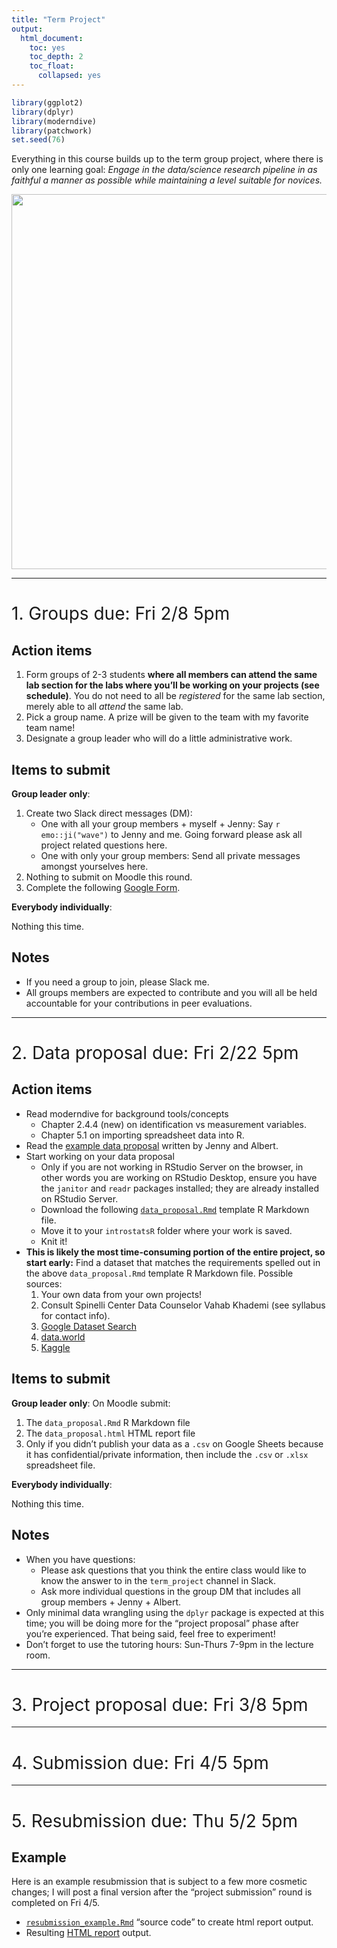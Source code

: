 ```yaml
---
title: "Term Project"
output:
  html_document:
    toc: yes
    toc_depth: 2
    toc_float:
      collapsed: yes
---
```


<style>
h1{font-weight: 400;}
</style>

```r
library(ggplot2)
library(dplyr)
library(moderndive)
library(patchwork)
set.seed(76)
```

Everything in this course builds up to the term group project, where there is
only one learning goal: *Engage in the data/science research pipeline in as
faithful a manner as possible while maintaining a level suitable for novices.*

<center>
![](static/images/pipeline.png){ width=600px }
</center>




***


# 1. Groups due: Fri 2/8 5pm {#groups}

## Action items

1. Form groups of 2-3 students **where all members can attend the same lab section for the labs where you'll be working on your projects (see schedule)**. You do not need to all be *registered* for the same lab section, merely able to all *attend* the same lab.
1. Pick a group name. A prize will be given to the team with my favorite team name!
1. Designate a group leader who will do a little administrative work.

## Items to submit

**Group leader only**:

1. Create two Slack direct messages (DM):
    * One with all your group members + myself + Jenny: <!--Include your group name and--> Say `r emo::ji("wave")` to Jenny and me. Going forward please ask all project related questions here.
    * One with only your group members: Send all private messages amongst yourselves here.
1. Nothing to submit on Moodle this round.
1. Complete the following [Google Form](https://docs.google.com/forms/d/e/1FAIpQLScbXQEq00avzSfBC2tCN5SFIEw_MZ2poC0dSpkjVjnr1oKJSw/viewform){target="_blank"}.


**Everybody individually**:

Nothing this time.


## Notes

* If you need a group to join, please Slack me.
* All groups members are expected to contribute and you will all be held accountable for your contributions in peer evaluations.



***



# 2. Data proposal due: Fri 2/22 5pm {#data} 

## Action items

* Read moderndive for background tools/concepts
    + Chapter 2.4.4 (new) on identification vs measurement variables.
    + Chapter 5.1 on importing spreadsheet data into R.
<!--    + Chapter 5.2 on "tidy" data format.-->
* Read the [example data proposal](static/term_project/data_proposal_example.html){target="_blank"} written by Jenny and Albert.
* Start working on your data proposal
    + Only if you are not working in RStudio Server on the browser, in other words you are working on RStudio Desktop, ensure you have the `janitor` and `readr` packages installed; they are already installed on RStudio Server.
    + Download the following <a href="static/term_project/data_proposal.Rmd" download>`data_proposal.Rmd`</a> template R Markdown file.
    + Move it to your `introstatsR` folder where your work is saved.
    + Knit it!
* **This is likely the most time-consuming portion of the entire project, so start early:** Find a dataset that matches the requirements spelled out in the above `data_proposal.Rmd` template R Markdown file. Possible sources:
    1. Your own data from your own projects!
    1. Consult Spinelli Center Data Counselor Vahab Khademi (see syllabus for contact info).
    1. [Google Dataset Search](https://toolbox.google.com/datasetsearch){target="_blank"}
    1. [data.world](https://data.world/){target="_blank"}
    1. [Kaggle](https://www.kaggle.com/datasets){target="_blank"}


## Items to submit

**Group leader only**: On Moodle submit:

1. The `data_proposal.Rmd` R Markdown file
1. The `data_proposal.html` HTML report file
1. Only if you didn't publish your data as a `.csv` on Google Sheets because it has confidential/private information, then include the `.csv` or `.xlsx` spreadsheet file. 


**Everybody individually**:

Nothing this time.


## Notes

* When you have questions:
    + Please ask questions that you think the entire class would like to know the answer to in the `term_project` channel in Slack.
    + Ask more individual questions in the group DM that includes all group members + Jenny + Albert.
* Only minimal data wrangling using the `dplyr` package is expected at this time; you will be doing more for the "project proposal" phase after you're experienced. That being said, feel free to experiment!
* Don't forget to use the tutoring hours: Sun-Thurs 7-9pm in the lecture room.




***



# 3. Project proposal due: Fri 3/8 5pm {#proposal}



<!--
**To do**:


POST NINJA FILE


1. **Changed on 11/2** Due time changed fromto 6pm. 
1. Download the <a href="static/term_project/Term_Project.Rmd"
download>`Term_Project.Rmd`</a> R Markdown template file. Recall the [past examples](#past_examples) you saw previously.
1. Read the evaluation criteria [below](#evaluationcriteria) and then complete the following sections:
    1. Introduction
    2. EDA
    3. Multiple regression
    6. Citations. Be sure to replace the Rpubs link with a link to a published Rpubs webpage of your term project.
1. Group leader: Submit this on [Moodle](https://moodle.smith.edu/course/view.php?id=30498){target="_blank"}.


## Tips {#initialtips}

### 1. log10 transformations

If you have skewed explanatory and/or outcome variables, you should be `log10()`-transforming them and using the transformed variables in your regression and not just visually displaying them with transformed axes. See below:

```r
library(ggplot2)
library(dplyr)
library(moderndive)

# log10() transform the skewed variables
house_prices <- house_prices %>%
  mutate(
    log10_price = log10(price),
    log10_size = log10(sqft_living)
  )

# Plot price with re-scaled axes:
ggplot(house_prices, aes(x = price)) +
  geom_histogram() +
  scale_x_log10() + 
  labs(x = "House price (log10-scale)", title = "Seattle house prices") 

# Plot log10-transformed price with regular axes:
ggplot(house_prices, aes(x = log10_price)) +
  geom_histogram() +
  labs(x = "log10(House price)", title = "Seattle house prices") 
```

```r
# log10() transformations
house_prices <- house_prices %>%
  mutate(
    log10_price = log10(price),
    log10_size = log10(sqft_living)
  )

p1 <- ggplot(house_prices, aes(x = price)) +
  geom_histogram() +
  scale_x_log10() + 
  labs(x = "House price (log10-scale)", title = "Seattle house prices (log10-scale)") 

p2 <- ggplot(house_prices, aes(x = log10_price)) +
  geom_histogram() +
  labs(x = "log10(House price)", title = "Seattle house prices (log10 transformed)") 

p1 + p2
```


### 2. Model selection

Which model should I use? Parallel slopes or interaction model? 


### 3. Useful tips for R projects

Jenny wrote up a document of useful tips for R projects for another class. Give it a quick scan for lots of useful tips!

* [HTML document](static/project_tips/project_tips.html){target="_blank"}
* <a href="static/project_tips/project_tips.Rmd" download>`project_tips.Rmd`</a> R Markdown source code

Become an R Ninja!

<center>
![](static/project_tips/data_ninja1.png){ width=200px }
</center>


-->


<!--
TODO: Some of the groups don’t know whether or not to include interaction
Come up with consistent approach for how to do this
What to include
-->


<!--
## 3.a) Feedback from previous projects.


1. Jarring hyperlink/code output:
    + In EDA, show a preview of first 6 rows of data using `head()`; this is better than using `glimpse()` as computer code output is jarring to read.
    + Correlations code output is ok, since they don’t take up a lot of space
    + Raw hyperlinks in the body of text or citation section should be converted to text links. See RStudio Menu Bar -> Help -> Markdown Quick Reference -> Links.
1. EDA
    + Make sure you are explicit about what your observational unit is. In other words:
        a) what each row in your dataset represents
        a) what each point in your scatterplots represent
    + Minimize redundancy: Many had a colored scatterplot in Section 2 EDA, then the same plot with fitted lines in Section 3. Put only the latter in Section 2.
    + Main visualization: toy around with using facets. Pick what you think is best and own it.
1. Formatting. Once finished writing your project:
    + Remove any instructions text. Ex: "Discuss the research question you will be addressing with your multiple regression model."
    + Fix typos using the ABC-check button in R Markdown panel (next to magnifying glass buttom).
1. Statistical comments
    + Look at histogram of your numerical variables, in particular the outcome variable. Are they really right skewed? Is a log base 10 (or log base e) transformation worth considering (like in DataCamp or the Seattle House prices example in ModernDive Chapter 12)
    + In all your conclusions, watch out for making statements that too strongly suggest causation (unless you are sure the data was collected in a way that allows for this). Recall that we should set tone to only more conservatively suggest associations. 
1. Non-statistical interpretation:
    + Meant for a non-technical audience
    + Think of this as the overall executive summary, the take-home message meant for a broad audience.
1. Interpretations. Say your categorical explanatory variable has $k$ levels:
    + Instead of intrepreting all intercept/slope coefficients individually, write out fitted regression line equations for $\widehat{y}$ for all $k$ possible levels. Example: if using x = `gender` from evals, write out one equation for male and another for female.
    + ~~Then of your $k$ fitted regression line equations, interpret just the slope coefficient for 2-3 of the resulting equations~~ **Clarifications**: Then of all the rows in your regression table, for 2-3 of them interpret the coefficient estimate and its inferential significance. Try to pick a slope or interaction effect coefficient, since these speak to the relationship between your outcome and explanatory variable. Use your judgement as to which to choose (most interesting, most relevant).

-->



*** 



# 4. Submission due: Fri 4/5 5pm {#submission}


<!--
1. Revise your work based on delivered feedback. 
1. Complete remaining sections.
1. Complete "Inference for multiple regression" and "Conclusion" sections.
    + While you only need to present the results of one model in this term project, in this section make a brief mention why you chose one model over another.
    + Perform a residual analysis.
    + **Added on 12/10**: You do not need to perform any simulations of sampling/bootstrap/null distributions. You only need interpret the p-value and confidence interval columns of your regression table. 
    + **Added on 12/10**: Use R Markdown footnotes for citations. For example, adding `^[Here is an example footnote.]` will add an automatically numbered footnote as seen here^[Here is an example footnote] and here^[Here is another example footnote]. Please use [MLA citation format](https://owl.purdue.edu/owl/research_and_citation/mla_style/mla_style_introduction.html){target="_blank"}.
1. Group leader: Once the resubmission is complete
    + Knit `Term_Project.Rmd` one final time.
    + Republish to Rpubs.com
    + **Added on 12/13** Post `Term_Project.Rmd` and all other necessary files on Moddle.
1. **After your group has resubmitted the project** complete this Google Forms [survey](https://docs.google.com/forms/d/e/1FAIpQLSeEmiXTB6qIszAC5r3gLGmDuLQEYvrgRW-bRMezx6te7_7jpQ/viewform){target="_blank"}. 5% of your term project grade is based on completion of this survey. 



## Evaluation criteria {#evaluationcriteria}

You will be evaluated on the following criteria, which not only emphasizes the data, statistics, and modeling, but also the **communication**, an often neglected criteria:

1. The honor code
    + Your project must adhere to the Smith College Academic Honor Code
    Statement. In particular all external sources must be cited in your
    submissions.
1. The report
    + Is the grammar correct and are there no misspellings? (Click the ABC
    spell-check button to the left of the "Knit" button)
    + Is the writing crisp and concise or is it unnecessarily verbose and wordy? Is the writing clear or is it sloppy?
    + Did you make use of Markdown formatting tools to format the document (bold, italics, url links, etc)?  
    See RStudio Menu Bar -> Help -> Markdown Quick Reference for all formatting options.
    + Is the final project document clean and easy to read?
1. The science and the data
    + Is the data's context/source clearly discussed/given? Recall: *Numbers are numbers, but data
    has context.*
    + Are all limitations and issues with the data addressed?
    + Is the research question of interest clearly stated?   
    + Are the plots/tables polished? Titles, axes labels, legends?
    + Are the plots/tables truly informative or are they included merely for their own sake?
1. The statistics and the analysis
    + Are all statistical/modeling and analyses interpretations valid?
    + Are limitations of the analysis (if any) clearly stated?
    + Are the non-statistical interpretations accessible to an audience not well-versed in statistics?
1. The code
    + Is your code legible and understandable to someone not in your group? Could someone else look at the code in your `.Rmd` file, understand it, and use it for themselves? In other words, is the research easily [reproducible](https://www.nature.com/news/1-500-scientists-lift-the-lid-on-reproducibility-1.19970){target="_blank"}?
    + Is your code cleanly formatted? Are you using indentations, spaces, and line breaks effectively?
    + Some examples of good coding style can be found [here](http://style.tidyverse.org/){target="_blank"}
1. The rest
    + Did you demonstrate effort and engagement during the semester long process?



## Example past projects {#past_examples}

* [Sweet Home Alabama: Voter Support for Trump and Moore Across Racially-Divided Counties](http://rpubs.com/mbhandari20/374964){target="_blank"}
* [The World of Dark Chocolate](http://rpubs.com/amemily/383723){target="_blank"}
* [The Average Yards of an Above-Average Quarterback: Examining Tom Brady’s average yards and scoring](http://rpubs.com/cmacgillivray19/TB12draft1){target="_blank"}
* [Instagram Followers](http://rpubs.com/dahanjosh/InitialSubmission){target="_blank"}


-->



***



# 5. Resubmission due: Thu 5/2 5pm {#resubmission}

## Example

Here is an example resubmission that is subject to a few more cosmetic changes; I will post a final version after the "project submission" round is completed on Fri 4/5.

* <a href="static/term_project/resubmission_example.Rmd" download>`resubmission_example.Rmd`</a> "source code" to create html report output. 
* Resulting [HTML report](static/term_project/resubmission_example.html){target="_blank"} output.
